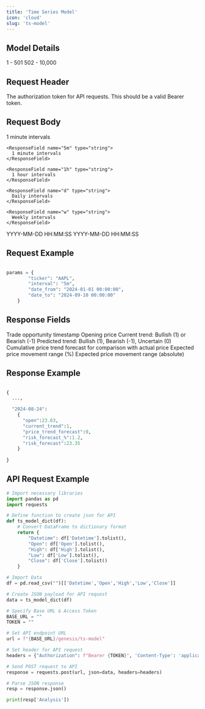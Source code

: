 ```yaml
---
title: 'Time Series Model'
icon: 'cloud'
slug: 'ts-model'
---
```


## Model Details 


<CardGroup cols={2}>
  <Card title="Mandatory Time Periods">
    1 - 501
  </Card>
  <Card title="Optional Time Periods">
    502 - 10,000
  </Card>

</CardGroup>

## Request Header 


<ParamField header="Authorization" type="string" required>
  The authorization token for API requests. This should be a valid Bearer token.
   </ParamField>

## Request Body 

<ParamField body="ticker" type="string" required>
</ParamField>



<ParamField body="interval" type="string" required>

<Expandable title="Options">
    <ResponseField name="1m" type="string">
      1 minute intervals
    </ResponseField>

    <ResponseField name="5m" type="string">
      1 minute intervals
    </ResponseField>

    <ResponseField name="1h" type="string">
      1 hour intervals
    </ResponseField>

    <ResponseField name="d" type="string">
      Daily intervals
    </ResponseField>

    <ResponseField name="w" type="string">
      Weekly intervals
    </ResponseField>

  </Expandable>
</ParamField>



<ParamField body="date_from" type="string" required>
<Expandable title="Format">
    <ResponseField name="date_from" type="string">
      YYYY-MM-DD HH:MM:SS
    </ResponseField>

  </Expandable>
</ParamField>



<ParamField body="date_to" type="list" required>
<Expandable title="Format">
    <ResponseField name="date_to" type="string">
      YYYY-MM-DD HH:MM:SS
    </ResponseField>

  </Expandable>
</ParamField>






## Request Example

```python

params = {
        "ticker": "AAPL",
        "interval": "5m", 
        "date_from": "2024-01-01 00:00:00",
        "date_to": "2024-09-10 00:00:00"
    }

```


## Response Fields


<ResponseField name="datetime" type="string">
  Trade opportunity timestamp 
</ResponseField>

<ResponseField name="open" type="number">
Opening price
</ResponseField>


<ResponseField name="current_trend" type="number">
Current trend: Bullish (1) or Bearish (-1)
</ResponseField>


<ResponseField name="price_trend_forecast" type="number">
Predicted trend: Bullish (1), Bearish (-1), Uncertain (0)
</ResponseField>

<ResponseField name="cumulative_trend_forecast" type="number">
Cumulative price trend forecast for comparison with actual price
</ResponseField>

<ResponseField name="risk_forecast_%" type="number">
Expected price movement range (%)
</ResponseField>


<ResponseField name="risk_forecast" type="number">
Expected price movement range (absolute)
</ResponseField>


## Response Example

```python

{
  ..., 

  "2024-08-24":
    {
      "open":23.63,
      "current_trend":1,
      "price_trend_forecast":0,
      "risk_forecast_%":1.2,
      "risk_forecast":23.35 
    }
    
}

```


## API Request Example

```python
# Import necessary libraries
import pandas as pd
import requests

# Define function to create json for API 
def ts_model_dict(df):
    # Convert DataFrame to dictionary format
    return {
        "Datetime": df['Datetime'].tolist(),
        "Open": df['Open'].tolist(),
        "High": df['High'].tolist(),
        "Low": df['Low'].tolist(),
        "Close": df['Close'].tolist()
    }

# Import Data
df = pd.read_csv("")[['Datetime','Open','High','Low','Close']]

# Create JSON payload for API request
data = ts_model_dict(df)

# Specify Base URL & Access Token
BASE_URL = ""
TOKEN = ""

# Set API endpoint URL
url = f"{BASE_URL}/genesis/ts-model"

# Set header for API request
headers = {"Authorization": f"Bearer {TOKEN}", 'Content-Type': 'application/json'}

# Send POST request to API
response = requests.post(url, json=data, headers=headers)

# Parse JSON response
resp = response.json()

print(resp['Analysis'])

```